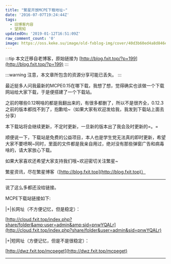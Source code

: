 ```yaml
---
title: "繁星开放MCPE下载地址~"
date: '2016-07-07T19:24:44Z'
tags:
  - 旧博客内容
  - 望周知
updatedOn: '2019-01-12T16:51:09Z'
raw_comment_count: '0'
image: https://oss.keke.su/image/old-fxblog-img/cover/40d3b60ed4a8d846e696dc40cccfce57.png
---
```


:::tip
本文迁移自老博客，原始链接为 [http://blog.fxit.top/?p=199](http://blog.fxit.top/?p=199)
:::

:::warning
注意，本文章所包含的资源分享可能已丢失。
:::

最近挺多人问我最新的MCPE0.15在哪下载，我想了想，觉得确实也该做一个下载网站给大家下载，于是便搭建了一个下载站。

之前的哪些0.12啊啥的都是我翻出来的，有很多都删了，所以不是很齐全，0.12.3之前的版本都找不到了，抱歉哈~（如果大家有欢迎发给我，我发到下载站上面去分享）

本下载站将会继续更新，不定时更新，一旦新的版本出了我会及时更新的=。=

顺便说一下，下载站是免费的公益项目，本人也是学生党无法真的即时更新，希望大家不要喷啊~同时，里面的文件都是我亲自用过，绝对没有那些弹窗广告和病毒啥的，请大家放心下载。

如果大家喜欢还希望大家支持我们哦~欢迎密切关注繁星~

繁星资讯，尽在繁星博客（[http://blog.fxit.top](http://blog.fxit.top)）

---

说了这么多都还没给链接。

MCPE下载站链接如下:

|+|长网址（不方便记忆，但是稳定）：

[http://cloud.fxit.top/index.php?share/folder&amp;user=admin&amp;sid=pnwYQALr](http://cloud.fxit.top/index.php?share/folder&user=admin&sid=pnwYQALr)

|+|短网址（方便记忆，但是不是很稳定）：

[http://dwz.fxit.top/mcpeget](http://dwz.fxit.top/mcpeget)

---
